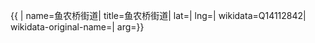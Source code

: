 {{ {{{1|PRC admin/showdata}}}|
name=鱼农桥街道|
title=鱼农桥街道|
lat=|
lng=|
wikidata=Q14112842|
wikidata-original-name=|
arg={{{arg|}}}}}